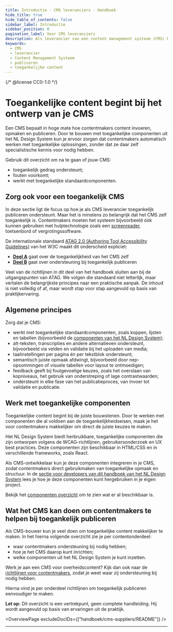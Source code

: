 ```yaml
---
title: Introductie · CMS leveranciers · Handboek
hide_title: true
hide_table_of_contents: false
sidebar_label: Introductie
sidebar_position: 0
pagination_label: Voor CMS leveranciers
description: Als leverancier van een content management systeem (CMS) kun je veel doen om contentmakers te helpen bij het maken van toegankelijke content.
keywords:
  - CMS
  - leverancier
  - Content Management Systeem
  - publiceren
  - toegankelijke content
---
```


{/* @license CC0-1.0 */}


# Toegankelijke content begint bij het ontwerp van je CMS

Een CMS bepaalt in hoge mate hoe contentmakers content invoeren, opmaken en publiceren. Door te bouwen met toegankelijke componenten uit het NL Design System kun je ervoor zorgen dat contentmakers automatisch werken met toegankelijke oplossingen, zonder dat ze daar zelf specialistische kennis voor nodig hebben.

Gebruik dit overzicht om na te gaan of jouw CMS:

- toegankelijk gedrag ondersteunt;
- fouten voorkomt;
- werkt met toegankelijke standaardcomponenten.

## Zorg ook voor een toegankelijk CMS

In deze sectie ligt de focus op hoe je als CMS leverancier toegankelijk publiceren ondersteunt. Maar het is minstens zo belangrijk dat het CMS zelf toegankelijk is. Contentmakers moeten het systeem bijvoorbeeld óók kunnen gebruiken met hulptechnologie zoals een [screenreader](/woordenlijst/#screenreader), toetsenbord of vergrotingssoftware.

De internationale standaard [ATAG 2.0 (Authoring Tool Accessibility Guidelines)](https://www.w3.org/WAI/standards-guidelines/atag/) van het W3C maakt dit onderscheid expliciet:

- [**Deel A**](https://www.w3.org/TR/ATAG20/#part_a) gaat over de toegankelijkheid van het CMS zelf
- [**Deel B**](https://www.w3.org/TR/ATAG20/#part_b) gaat over ondersteuning bij toegankelijk publiceren

Veel van de richtlijnen in dit deel van het handboek sluiten aan bij de uitgangspunten van ATAG. We volgen die standaard niet letterlijk, maar vertalen de belangrijkste principes naar een praktische aanpak. De inhoud is niet volledig of af, maar wordt stap voor stap aangevuld op basis van praktijkervaring.

## Algemene principes

Zorg dat je CMS:

- werkt met toegankelijke standaardcomponenten, zoals koppen, lijsten en tabellen (bijvoorbeeld de [componenten van het NL Design System](/componenten/));
- alt-teksten, transcripties en andere alternatieven ondersteunt, bijvoorbeeld via velden en validatie bij het uploaden van media;
- taalinstellingen per pagina én per tekstblok ondersteunt;
- semantisch juiste opmaak afdwingt, bijvoorbeeld door nep-opsommingen of visuele tabellen voor layout te ontmoedigen;
- feedback geeft bij foutgevoelige keuzes, zoals het overslaan van kopniveaus, het gebruik van onderstreping of lage contrastwaarden;
- ondersteunt in elke fase van het publicatieproces, van invoer tot validatie en publicatie.

## Werk met toegankelijke componenten

Toegankelijke content begint bij de juiste bouwstenen. Door te werken met componenten die al voldoen aan de toegankelijkheidseisen, maak je het voor contentmakers makkelijker om direct de juiste keuzes te maken.

Het NL Design System biedt herbruikbare, toegankelijke componenten die zijn ontworpen volgens de WCAG-richtlijnen, gebruikersonderzoek en UX best practices. Deze componenten zijn beschikbaar in HTML/CSS en in verschillende frameworks, zoals React.

Als CMS-ontwikkelaar kun je deze componenten integreren in je CMS, zodat contentmakers direct gebruikmaken van toegankelijke opmaak en structuur. In de [sectie voor developers van dit handboek van het NL Design System](/handboek/developer/overzicht) lees je hoe je deze componenten kunt hergebruiken in je eigen project.

Bekijk het [componenten overzicht](/componenten/) om te zien wat er al beschikbaar is.

## Wat het CMS kan doen om contentmakers te helpen bij toegankelijk publiceren

Als CMS-bouwer kun je veel doen om toegankelijke content makkelijker te maken. In het hierna volgende overzicht zie je per contentonderdeel:

- waar contentmakers ondersteuning bij nodig hebben;
- hoe je het CMS daarop kunt inrichten;
- welke componenten uit het NL Design System je kunt inzetten.

Werk je aan een CMS voor overheidscontent? Kijk dan ook naar de [richtlijnen voor contentmakers](/richtlijnen/content), zodat je weet waar zij ondersteuning bij nodig hebben.

Hierna vind je per onderdeel richtlijnen om toegankelijk publiceren eenvoudiger te maken.

**Let op:** Dit overzicht is een vertrekpunt, geen complete handleiding. Hij wordt aangevuld op basis van ervaringen uit de praktijk.

<OverviewPage excludeDocIDs={["handboek/cms-suppliers/README"]} />

---

<FooterInfo />
